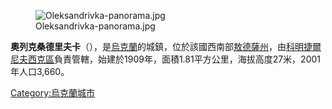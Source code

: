 [[Image:Oleksandrivka-panorama.jpg|right]]

{{coord|46|36|22|N|30|52|0|E|scale:30000|display=title}}

'''奧列克桑德里夫卡'''（{{lang-uk|Олександрівка}}），是[[烏克蘭|烏克蘭]]的城鎮，位於該國西南部[[敖德薩州|敖德薩州]]，由[[科明捷爾尼夫西克區|科明捷爾尼夫西克區]]負責管轄，始建於1909年，面積1.81平方公里，海拔高度27米，2001年人口3,660。

{{Ukraine-geo-stub}}
[[Category:烏克蘭城市|Category:烏克蘭城市]]